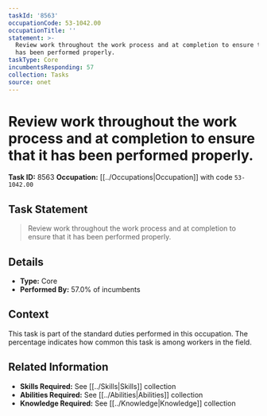 ```yaml
---
taskId: '8563'
occupationCode: 53-1042.00
occupationTitle: ''
statement: >-
  Review work throughout the work process and at completion to ensure that it
  has been performed properly.
taskType: Core
incumbentsResponding: 57
collection: Tasks
source: onet
---
```

# Review work throughout the work process and at completion to ensure that it has been performed properly.

**Task ID:** 8563
**Occupation:** [[../Occupations|Occupation]] with code `53-1042.00`

## Task Statement

> Review work throughout the work process and at completion to ensure that it has been performed properly.

## Details

- **Type:** Core
- **Performed By:** 57.0% of incumbents

## Context

This task is part of the standard duties performed in this occupation. The percentage indicates how common this task is among workers in the field.

## Related Information

- **Skills Required:** See [[../Skills|Skills]] collection
- **Abilities Required:** See [[../Abilities|Abilities]] collection
- **Knowledge Required:** See [[../Knowledge|Knowledge]] collection
